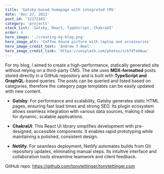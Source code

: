 ```yaml
---
title: 'Gatsby-based homepage with integrated CMS'
date: 'Dec 27, 2021'
post_id: '12272101'
category: 'projects'
stack_list: 'Gatsby, React, TypeScript, ChakraUI'
order: 4
hero_image: './creating-my-blog.png'
hero_image_alt: 'Coffee house picture with laptop and accessories'
hero_image_credit_text: 'Andrew T Neel'
hero_image_credit_link: 'https://unsplash.com/photos/cckf4TsHAuw'
---
```


For my blog, I aimed to create a high-performance, statically generated site without relying on a third-party CMS. The site uses **MDX-formatted** posts stored directly in a GitHub repository and is built with **TypeScript and GraphQL**-based queries.
The posts can be queried and listed based on categories, therefore the category page templates can be easily updated with new content.

- **Gatsby**: For performance and scalability, Gatsby generates static HTML pages, ensuring fast load times and strong SEO. Its plugin ecosystem allows seamless integration with various data sources, making it ideal for dynamic, scalable applications.

- **ChakraUI**: This React UI library simplifies development with pre-designed, accessible components. It enables rapid prototyping while maintaining a polished, consistent design.

- **Netlify**: For seamless deployment, Netlify automates builds from Git repository updates, eliminating manual steps. Its intuitive interface and collaboration tools streamline teamwork and client feedback.

GitHub repo: https://github.com/tonytettinger/tonytettinger.com
